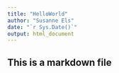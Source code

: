 ```yaml
---
title: "HelloWorld"
author: "Susanne Els"
date: "`r Sys.Date()`"
output: html_document
---
```


## This is a markdown file

